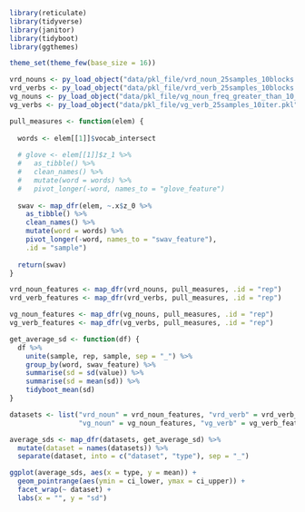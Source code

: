 ```r
library(reticulate)
library(tidyverse)
library(janitor)
library(tidyboot)
library(ggthemes)

theme_set(theme_few(base_size = 16))
```


```r
vrd_nouns <- py_load_object("data/pkl_file/vrd_noun_25samples_10blocks.pkl")
vrd_verbs <- py_load_object("data/pkl_file/vrd_verb_25samples_10blocks.pkl")
vg_nouns <- py_load_object("data/pkl_file/vg_noun_freq_greater_than_10_25samples_10iter.pkl")
vg_verbs <- py_load_object("data/pkl_file/vg_verb_25samples_10iter.pkl")
```

```r
pull_measures <- function(elem) {
   
  words <- elem[[1]]$vocab_intersect
  
  # glove <- elem[[1]]$z_1 %>%
  #   as_tibble() %>%
  #   clean_names() %>%
  #   mutate(word = words) %>%
  #   pivot_longer(-word, names_to = "glove_feature")
  
  swav <- map_dfr(elem, ~.x$z_0 %>%
    as_tibble() %>%
    clean_names() %>%
    mutate(word = words) %>%
    pivot_longer(-word, names_to = "swav_feature"),
    .id = "sample")
  
  return(swav)
}

vrd_noun_features <- map_dfr(vrd_nouns, pull_measures, .id = "rep")
vrd_verb_features <- map_dfr(vrd_verbs, pull_measures, .id = "rep")

vg_noun_features <- map_dfr(vg_nouns, pull_measures, .id = "rep")
vg_verb_features <- map_dfr(vg_verbs, pull_measures, .id = "rep")
```

```r
get_average_sd <- function(df) {
  df %>%
    unite(sample, rep, sample, sep = "_") %>%
    group_by(word, swav_feature) %>%
    summarise(sd = sd(value)) %>%
    summarise(sd = mean(sd)) %>%
    tidyboot_mean(sd)
}

datasets <- list("vrd_noun" = vrd_noun_features, "vrd_verb" = vrd_verb_features,
                 "vg_noun" = vg_noun_features, "vg_verb" = vg_verb_features)

average_sds <- map_dfr(datasets, get_average_sd) %>%
  mutate(dataset = names(datasets)) %>%
  separate(dataset, into = c("dataset", "type"), sep = "_")
```

```r
ggplot(average_sds, aes(x = type, y = mean)) + 
  geom_pointrange(aes(ymin = ci_lower, ymax = ci_upper)) + 
  facet_wrap(~ dataset) +
  labs(x = "", y = "sd")

```